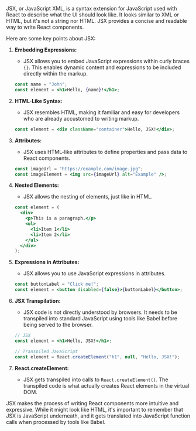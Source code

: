 JSX, or JavaScript XML, is a syntax extension for JavaScript used with React to describe what the UI should look like. It looks similar to XML or HTML, but it's not a string nor HTML. JSX provides a concise and readable way to write React components.

Here are some key points about JSX:

1. **Embedding Expressions:**

   - JSX allows you to embed JavaScript expressions within curly braces `{}`. This enables dynamic content and expressions to be included directly within the markup.

   ```jsx
   const name = "John";
   const element = <h1>Hello, {name}!</h1>;
   ```

2. **HTML-Like Syntax:**

   - JSX resembles HTML, making it familiar and easy for developers who are already accustomed to writing markup.

   ```jsx
   const element = <div className="container">Hello, JSX!</div>;
   ```

3. **Attributes:**

   - JSX uses HTML-like attributes to define properties and pass data to React components.

   ```jsx
   const imageUrl = "https://example.com/image.jpg";
   const imageElement = <img src={imageUrl} alt="Example" />;
   ```

4. **Nested Elements:**

   - JSX allows the nesting of elements, just like in HTML.

   ```jsx
   const element = (
     <div>
       <p>This is a paragraph.</p>
       <ul>
         <li>Item 1</li>
         <li>Item 2</li>
       </ul>
     </div>
   );
   ```

5. **Expressions in Attributes:**

   - JSX allows you to use JavaScript expressions in attributes.

   ```jsx
   const buttonLabel = "Click me!";
   const element = <button disabled={false}>{buttonLabel}</button>;
   ```

6. **JSX Transpilation:**

   - JSX code is not directly understood by browsers. It needs to be transpiled into standard JavaScript using tools like Babel before being served to the browser.

   ```jsx
   // JSX
   const element = <h1>Hello, JSX!</h1>;

   // Transpiled JavaScript
   const element = React.createElement("h1", null, "Hello, JSX!");
   ```

7. **React.createElement:**
   - JSX gets transpiled into calls to `React.createElement()`. The transpiled code is what actually creates React elements in the virtual DOM.

JSX makes the process of writing React components more intuitive and expressive. While it might look like HTML, it's important to remember that JSX is JavaScript underneath, and it gets translated into JavaScript function calls when processed by tools like Babel.
